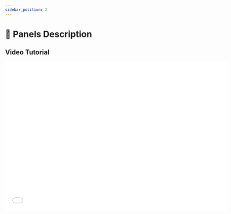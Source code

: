 ```yaml
---
sidebar_position: 2
---
```



# 📝 Panels Description

## Video Tutorial

<iframe
  src="//player.bilibili.com/player.html?bvid=BV1DbAceXE42&autoplay=0&vd_source=074e15df4d816e8ebbec8bdbdf4d6925#reply256944692752"
  scrolling="no"
  frameborder="no"
  framespacing="0"
  allowfullscreen
  width="720"
  height="480"
/>

## Graphical Instructions

Introducing the functions and uses of important panels.

<img src={panel} width="720" />

## 1. 🟡 Top Panel

This panel is mainly used to run workflows.

|Module | Description|
|------------ | -------------|
|Run Flow| Run current workflow|
|Rerun Nodes| Run selected nodes|
|Open in Text Editor| Look at the yaml source code of the workflow|

## 2. 🔴 Left Panel

This panel is mainly used to create configuration workflows and blocks.

|Module | Description|
|------------ | -------------|
|Flows | Workflow canvas, one project can create multiple. All flow dependencies in the same project can be shared.|
|Blocks | The core module of the product includes two types: Scriptlet Block and Shared Block. The Shared Block is derived from the Scriptlet Block.|
|Workspace | Source code.|
| Source Code Search | Full-text search of source code |
| git | Source code management tool |
| Editor Plugin | Supports vscode vsix format plugins |
|Storage | The location where static resources that need to be used in the workflow are stored. Static resources include images, videos, and table content.|
|Secrets | Some blocks in the workflow need to call third-party services. The secrets required to call the service can be accessed using the Secrets module.|

## 3. 🔵 Bottom Panel

This panel is mainly used for engineers' in-depth development and debugging workflow.

|Module | Description|
|------------ | -------------|
|Terminal | A terminal connected to the container OVM. Something to note, the system running in OVM is Linux.|
|Packages | Panel for installing third-party libraries for Python and JS. It should be noted that the Python libraries installed through the panel will be automatically added to `requirements.txt`. Users who install directly using Terminal need to add it manually|
|Flow Logs | Logs generated during workflow running.|
|Package Installation Logs | This workflow depends on tools downloaded from the oomol community, which will be installed automatically here|
|Initialization Logs | A script that needs to be automatically executed when the project is started for the first time in the OVM container.|
|Problems | Coding error|
|Port | Used for external access to services within OVM |

## 4. ⚪ Right Panel

This panel is mainly used to reference ready-made blocks.

The upper part of the panel is the package, and the lower part of the panel is the functional modules in the package. It should be noted that if none are selected, all packages and function modules will be listed.

|Module | Description|
|------------ | -------------|
|Installed Packages| Packages installed or pre-installed during OOMOL usage, available here|
|Packages Store| You can download packages shared by other users in the Packages Store|
|Release | Release Software Package |
|AI Chat Assistant OOMOL Copilot Chat | If you have development or usage questions, you can ask OOMOL Copilot, and OOMOL will help you in a conversational way |
|AI Programming Assistant OOMOL Copilot Edit | OOMOL Development Assistant, capable of assisting in writing and optimizing code |
